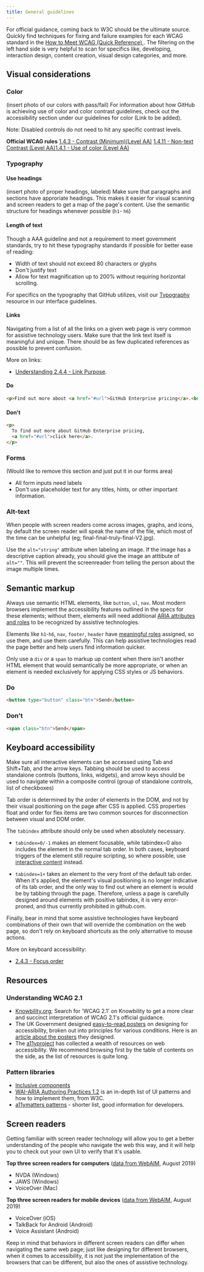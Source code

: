 ```yaml
---
title: General guidelines
---
```


For official guidance, coming back to W3C should be the ultimate source. Quickly find techniques for fixing and failure examples for each WCAG standard in the [How to Meet WCAG (Quick Reference) ](https://www.w3.org/WAI/WCAG21/quickref/?versions=2.1&showtechniques=148&currentsidebar=%23col_customize#visual-presentation). The filtering on the left hand side is very helpful to scan for specifics like, developing, interaction design, content creation, visual design categories, and more. 

## Visual considerations

### Color
(insert photo of our colors with pass/fail)
For information about how GitHub is achieving use of color and color contrast guidelines, check out the accessibility section under our guidelines for color (Link to be added).

Note: Disabled controls do not need to hit any specific contrast levels. 

**Official WCAG rules**
[1.4.3 - Contrast (Minimum)(Level AA)](https://www.w3.org/WAI/WCAG21/Understanding/contrast-minimum.html)
[1.4.11 - Non-text Contrast (Level AA)](https://www.w3.org/WAI/WCAG21/Understanding/non-text-contrast.html)[1.4.1 - Use of color (Level AA)](https://www.w3.org/TR/UNDERSTANDING-WCAG20/visual-audio-contrast-without-color.html)

### Typography
#### Use headings
(insert photo of proper headings, labeled)
Make sure that paragraphs and sections have approriate headings. This makes it easier for visual scanning and screen readers to get a map of the page's content. Use the semantic structure for headings whenever possible (`h1`- `h6`)

#### Length of text
Though a AAA guideline and not a requirement to meet government standards, try to hit these typography standards if possible for better ease of reading:
- Width of text should not exceed 80 characters or glyphs 
- Don't justify text
- Allow for text magnification up to 200% without requiring horizontal scrolling.

For specifics on the typography that GitHub utilizes, visit our [Typography](https://primer.style/design/foundations/typography) resource in our interface guidelines.

#### Links
Navigating from a list of all the links on a given web page is very common for assistive technology users. Make sure that the link text itself is meaningful and unique. There should be as few duplicated references as possible to prevent confusion. 

More on links:
- [Understanding 2.4.4 - Link Purpose](https://www.w3.org/WAI/WCAG21/Understanding/link-purpose-in-context.html).
#### Do
```html
<p>Find out more about <a href="#url">GitHub Enterprise pricing</a>.<br /></p>
```
#### Don't
```html
<p>
  To find out more about GitHub Enterprise pricing,
  <a href="#url">click here</a>.
</p>
```

### Forms
(Would like to remove this section and just put it in our forms area)
- All form inputs need labels
- Don't use placeholder text for any titles, hints, or other important information. 

### Alt-text
When people with screen readers come across images, graphs, and icons, by default the screen reader will speak the name of the file, which most of the time can be unhelpful (eg; final-final-truly-final-V2.jpg). 

Use the `alt="string"` attribute when labeling an image. If the image has a descriptive caption already, you should give the image an atttibute of `alt=""`. This will prevent the screenreader from telling the person about the image multiple times. 

## Semantic markup
Always use semantic HTML elements, like `button`, `ul`, `nav`. Most modern browsers implement the accessibility features outlined in the specs for these elements; without them, elements will need additional [ARIA attributes and roles](https://www.w3.org/TR/wai-aria-1.2/) to be recognized by assistive technologies.

Elements like `h1`-`h6`, `nav`, `footer`, `header` have [meaningful roles](https://www.w3.org/TR/wai-aria-1.2/#role_definitions) assigned, so use them, and use them carefully. This can help assistive technologies read the page better and help users find information quicker.

Only use a `div` or a `span` to markup up content when there isn't another HTML element that would semantically be more appropriate, or when an element is needed exclusively for applying CSS styles or JS behaviors.

### Do
```html
<button type="button" class="btn">Send</button>
```

### Don't
```html
<span class="btn">Send</span>
```

## Keyboard accessibility
Make sure all interactive elements can be accessed using Tab and Shift+Tab, and the arrow keys. Tabbing should be used to access standalone controls (buttons, links, widgets), and arrow keys should be used to navigate within a composite control (group of standalone controls, list of checkboxes)

Tab order is determined by the order of elements in the DOM, and not by their visual positioning on the page after CSS is applied. CSS properties float and order for flex items are two common sources for disconnection between visual and DOM order.

The `tabindex` attribute should only be used when absolutely necessary.

- `tabindex=0/-1` makes an element focusable, while tabindex=0 also includes the element in the normal tab order. In both cases, keyboard triggers of the element still require scripting, so where possible, use [interactive content](https://html.spec.whatwg.org/multipage/dom.html#interactive-content) instead.

- `tabindex=1+` takes an element to the very front of the default tab order. When it's applied, the element's visual positioning is no longer indicative of its tab order, and the only way to find out where an element is would be by tabbing through the page. Therefore, unless a page is carefully designed around elements with positive tabindex, it is very error-proned, and thus currently prohibited in github.com.

Finally, bear in mind that some assistive technologies have keyboard combinations of their own that will override the combination on the web page, so don't rely on keyboard shortcuts as the only alternative to mouse actions.

More on keyboard accessibility:
- [2.4.3 - Focus order](https://www.w3.org/WAI/WCAG21/Understanding/focus-order.html)

## Resources

### Understanding WCAG 2.1

- [Knowbility.org](https://knowbility.org/search/?q=WCAG+2.1); Search for 'WCAG 2.1' on Knowbility to get a more clear and succinct interpretation of WCAG 2.1's official guidance. 
- The UK Government designed [easy-to-read posters](https://github.com/UKHomeOffice/posters/blob/master/accessibility/dos-donts/posters_en-UK/accessibility-posters-set.pdf) on designing for accessibility, broken out into principles for various conditions. Here is an [article about the posters](https://accessibility.blog.gov.uk/2016/09/02/dos-and-donts-on-designing-for-accessibility/) they designed.
- The [a11yproject](https://www.a11yproject.com/resources/#html-and-aria) has collected a wealth of resources on web accessibility. We recommend browsing first by the table of contents on the side, as the list of resources is quite long.

### Pattern libraries
- [Inclusive components](https://inclusive-components.design/)
- [WAI-ARIA Authoring Practices 1.2](https://www.w3.org/TR/wai-aria-practices-1.2/) is an in-depth list of UI patterns and how to implement them, from W3C. 
- [a11ymatters patterns](https://www.a11ymatters.com/patterns) - shorter list, good information for developers.

## Screen readers
Getting familiar with screen reader technology will allow you to get a better understanding of the people who navigate the web this way, and it will help you to check out your own UI to verify that it's usable. 

**Top three screen readers for computers** ([data from WebAIM](https://webaim.org/projects/screenreadersurvey8/), August 2019)
- NVDA (Windows)
- JAWS (Windows)
- VoiceOver (Mac)

**Top three screen readers for mobile devices** ([data from WebAIM](https://webaim.org/projects/screenreadersurvey8/), August 2019)
- VoiceOver (iOS)
- TalkBack for Android (Android)
- Voice Assistant (Android)

Keep in mind that behaviors in different screen readers can differ when navigating the same web page; just like designing for different browsers, when it comes to accessibility, it is not just the implementation of the browsers that can be different, but also the ones of assistive technology.
